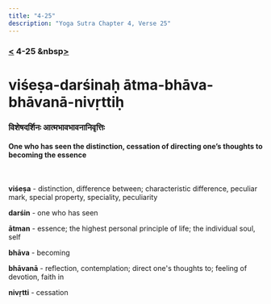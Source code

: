 ```yaml
---
title: "4-25"
description: "Yoga Sutra Chapter 4, Verse 25"
---
```


### [<](/Chapter-4/4-24/) 4-25 &nbsp[>](/Chapter-4/4-26/)

# viśeṣa-darśinaḥ ātma-bhāva-bhāvanā-nivṛttiḥ

### विशेषदर्शिनः आत्मभावभावनानिवृत्तिः

#### One who has seen the distinction, cessation of directing one’s thoughts to becoming the essence

<br />

**viśeṣa** - distinction, difference between; characteristic difference, peculiar mark, special property, speciality, peculiarity

**darśin** - one who has seen

**ātman** - essence; the highest personal principle of life; the individual soul, self

**bhāva** - becoming

**bhāvanā** - reflection, contemplation; direct one's thoughts to; feeling of devotion, faith in

**nivṛtti** - cessation

<br />

